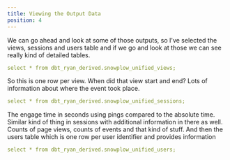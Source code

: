 ```yaml
---
title: Viewing the Output Data
position: 4
---
```


We can go ahead and look at some of those outputs, so I've selected the views, sessions and users table and if we go and look at those we can see really kind of detailed tables.

```yaml
select * from dbt_ryan_derived.snowplow_unified_views;
```

So this is one row per view. When did that view start and end? Lots of information about where the event took place.

```yaml
select * from dbt_ryan_derived.snowplow_unified_sessions;
```

The engage time in seconds using pings compared to the absolute time. Similar kind of thing in sessions with additional information in there as well.
Counts of page views, counts of events and that kind of stuff. And then the users table which is one row per user identifier and provides information

```yaml
select * from dbt_ryan_derived.snowplow_unified_users;
```

